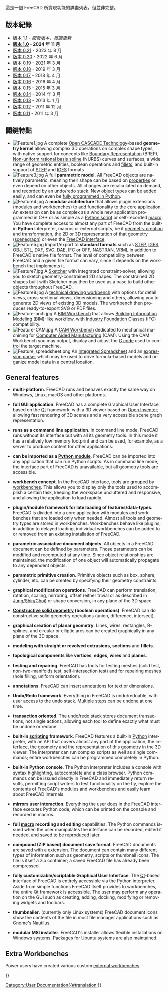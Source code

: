 <languages/>

{{Docnav
|[[About_FreeCAD|關於FreeCAD]]
|[[Installing_on_Windows|在Windows上安裝]]
}}

這是一個 FreeCAD 所實現功能的詳盡列表，但並非完整。

{{TOCright}}

<span id="Release_notes"></span>
== 版本紀錄 ==

* [[Release_notes_1.1|版本 1.1]] - ''開發版本，每週更新''
* '''[[Release_notes_1.0|版本 1.0]] - 2024 年 11 月'''
* [[Release_notes_0.21|版本 0.21]] - 2023 年 8 月
* [[Release_notes_0.20|版本 0.20]] - 2022 年 6 月
* [[Release_notes_0.19|版本 0.19]] - 2021 年 3 月
* [[Release_notes_0.18|版本 0.18]] - 2019 年 3 月
* [[Release_notes_0.17|版本 0.17]] - 2018 年 4 月
* [[Release_notes_0.16|版本 0.16]] - 2016 年 4 月
* [[Release_notes_0.15|版本 0.15]] - 2015 年 3 月
* [[Release_notes_0.14|版本 0.14]] - 2014 年 3 月
* [[Release_notes_0.13|版本 0.13]] - 2013 年 1 月
* [[Release_notes_0.12|版本 0.12]] - 2011 年 12 月
* [[Release_notes_0.11|版本 0.11]] - 2011 年 3 月

<span id="Key_features"></span>
== 關鍵特點 ==

<div lang="en" dir="ltr" class="mw-content-ltr">
* [[Image:Feature1.jpg|left]] A complete [https://en.wikipedia.org/wiki/Open_CASCADE Open CASCADE Technology]-based '''geometry kernel''' allowing complex 3D operations on complex shape types, with native support for concepts like [https://en.wikipedia.org/wiki/Boundary_representation Boundary Representation] (BREP), [https://en.wikipedia.org/wiki/Non-uniform_rational_B-spline Non-uniform rational basis spline] (NURBS) curves and surfaces, a wide range of geometric entities, boolean operations and [https://en.wikipedia.org/wiki/Fillet_(mechanics) fillets], and built-in support of [https://en.wikipedia.org/wiki/ISO_10303 STEP] and [https://en.wikipedia.org/wiki/IGES IGES] formats {{clear}}
* [[Image:Feature3.jpg|left]] A full '''parametric model'''. All FreeCAD objects are natively parametric, meaning their shape can be based on [[Property|properties]] or even depend on other objects. All changes are recalculated on demand, and recorded by an undo/redo stack. New object types can be added easily, and can even be [[Scripted_objects|fully programmed in Python]].{{clear}}
* [[Image:Feature4.jpg|left]] A '''modular architecture''' that allows plugin extensions (modules and workbenches) to add functionality to the core application. An extension can be as complex as a whole new application programmed in C++ or as simple as a [[Power_users_hub|Python script]] or self-recorded [[Macros|macro]]. You have complete access to almost any part of FreeCAD from the built-in '''Python''' interpreter, macros or external scripts, be it [[Topological_data_scripting|geometry creation and transformation]], the 2D or 3D representation of that geometry ([[Scenegraph|scenegraph]]) or even the [[PySide|FreeCAD interface]].{{clear}}
* [[Image:Feature5.jpg|left]] Import/export to '''standard formats''' such as [https://en.wikipedia.org/wiki/ISO_10303 STEP], [https://en.wikipedia.org/wiki/IGES IGES], [https://en.wikipedia.org/wiki/Obj OBJ], [https://en.wikipedia.org/wiki/STL_%28file_format%29 STL], [https://en.wikipedia.org/wiki/Dxf DXF], [https://en.wikipedia.org/wiki/Svg SVG], [https://en.wikipedia.org/wiki/COLLADA DAE], [https://en.wikipedia.org/wiki/Industry_Foundation_Classes IFC] or [http://people.sc.fsu.edu/~jburkardt/data/off/off.html OFF], [https://en.wikipedia.org/wiki/NASTRAN NASTRAN], [https://en.wikipedia.org/wiki/VRML VRML] in addition to FreeCAD's native {{FileName|[[File Format FCStd|FCStd]]}} file format. The level of compatibility between FreeCAD and a given file format can vary, since it depends on the workbench that implements it.{{clear}}
* [[Image:Feature7.jpg|left]] A [[Sketcher_Workbench|Sketcher]] with integrated constraint-solver, allowing you to sketch geometry-constrained 2D shapes. The constrained 2D shapes built with Sketcher may then be used as a base to build other objects throughout FreeCAD.{{clear}}
* [[Image:Feature8.jpg|left]] A [[TechDraw_Workbench|technical drawing workbench]] with options for detail views, cross sectional views, dimensioning and others, allowing you to generate 2D views of existing 3D models. The workbench then produces ready-to-export SVG or PDF files.{{clear}}
* [[Image:Feature-arch.jpg|left]] A [[BIM_Workbench|BIM Workbench]] that allows [https://en.wikipedia.org/wiki/Building_Information_Modeling Building Information Modeling] (BIM)-like workflow, with [https://en.wikipedia.org/wiki/Industry_Foundation_Classes Industry Foundation Classes] (IFC) compatibility.{{clear}}
* [[Image:Feature-CAM.jpg|left]] A [[CAM_Workbench|CAM Workbench]] dedicated to mechanical machining for [https://en.wikipedia.org/wiki/Computer-aided_manufacturing Computer Aided Manufacturing] (CAM). Using the CAM Workbench you may output, display and adjust the [https://en.wikipedia.org/wiki/G-code G code] used to control the target machine.{{clear}}
* [[Image:Feature_spreadsheet.png|left]] An [[Spreadsheet_Workbench|Integrated Spreadsheet]] and an [[Expressions|expression parser]] which may be used to drive formula-based models and organize model data in a central location.{{clear}}
</div>

<div lang="en" dir="ltr" class="mw-content-ltr">
== General features ==
</div>

<div lang="en" dir="ltr" class="mw-content-ltr">
* '''multi-platform'''. FreeCAD runs and behaves exactly the same way on Windows, Linux, macOS and other platforms.
</div>

<div lang="en" dir="ltr" class="mw-content-ltr">
* '''full GUI application'''. FreeCAD has a complete Graphical User Interface based on the [https://www.qt.io/ Qt] framework, with a 3D viewer based on [https://en.wikipedia.org/wiki/Open_Inventor Open Inventor]; allowing fast rendering of 3D scenes and a very accessible scene graph representation.
</div>

<div lang="en" dir="ltr" class="mw-content-ltr">
* '''runs as a command line application'''. In command line mode, FreeCAD runs without its interface but with all its geometry tools. In this mode it has a relatively low memory footprint and can be used, for example, as a server to produce content for other applications.
</div>

<div lang="en" dir="ltr" class="mw-content-ltr">
* '''can be imported as a [[Embedding FreeCAD|Python module]]'''. FreeCAD can be imported into any application that can run Python scripts. As in command line mode, the interface part of FreeCAD is unavailable, but all geometry tools are accessible.
</div>

<div lang="en" dir="ltr" class="mw-content-ltr">
* '''workbench concept'''. In the FreeCAD interface, tools are grouped by [[Workbenches|workbenches]]. This allows you to display only the tools used to accomplish a certain task, keeping the workspace uncluttered and responsive, and allowing the application to load rapidly.
</div>

<div lang="en" dir="ltr" class="mw-content-ltr">
* '''plugin/module framework for late loading of features/data-types'''. FreeCAD is divided into a core application with modules and workbenches that are loaded only when needed. Almost all tools and geometry types are stored in workbenches. Workbenches behave like plugins; in addition to delayed loading, individual workbenches can be added to or removed from an existing installation of FreeCAD.
</div>

<div lang="en" dir="ltr" class="mw-content-ltr">
* '''parametric associative document objects'''. All objects in a FreeCAD document can be defined by parameters. Those parameters can be modified and recomputed at any time. Since object relationships are maintained, the modification of one object will automatically propagate to any dependent objects.
</div>

<div lang="en" dir="ltr" class="mw-content-ltr">
* '''parametric primitive creation'''. Primitive objects such as box, sphere, cylinder, etc. can be created by specifying their geometry constraints.
</div>

<div lang="en" dir="ltr" class="mw-content-ltr">
* '''graphical modification operations'''. FreeCAD can perform translation, rotation, scaling, mirroring, offset (either trivial or as described in [https://www.researchgate.net/publication/240754626_Self-intersection_Removal_in_Triangular_Mesh_Offsetting Jung/Shin/Choi]) or shape conversion, in any plane of the 3D space.
</div>

<div lang="en" dir="ltr" class="mw-content-ltr">
* '''[[Constructive solid geometry]] (boolean operations)'''. FreeCAD can do constructive solid geometry operations (union, difference, intersect).
</div>

<div lang="en" dir="ltr" class="mw-content-ltr">
* '''graphical creation of planar geometry'''. Lines, wires, rectangles, B-splines, and circular or elliptic arcs can be created graphically in any plane of the 3D space.
</div>

<div lang="en" dir="ltr" class="mw-content-ltr">
* '''modeling with straight or revolved''' '''extrusions''', '''sections''' and '''fillets'''.
</div>

<div lang="en" dir="ltr" class="mw-content-ltr">
* '''topological components''' like '''vertices''', '''edges''', '''wires''' and '''planes'''.
</div>

<div lang="en" dir="ltr" class="mw-content-ltr">
* '''testing and repairing'''. FreeCAD has tools for testing meshes (solid test, non-two-manifolds test, self-intersection test) and for repairing meshes (hole filling, uniform orientation).
</div>

<div lang="en" dir="ltr" class="mw-content-ltr">
* '''annotations'''. FreeCAD can insert annotations for text or dimensions.
</div>

<div lang="en" dir="ltr" class="mw-content-ltr">
* '''Undo/Redo framework'''. Everything in FreeCAD is undo/redoable, with user access to the undo stack. Multiple steps can be undone at one time.
</div>

<div lang="en" dir="ltr" class="mw-content-ltr">
* '''transaction oriented'''. The undo/redo stack stores document transactions, not single actions, allowing each tool to define exactly what must be undone or redone.
</div>

<div lang="en" dir="ltr" class="mw-content-ltr">
* '''built-in [[Scripting|scripting]] framework'''. FreeCAD features a built-in [http://www.python.org/ Python] interpreter, with an API that covers almost any part of the application, the interface, the geometry and the representation of this geometry in the 3D viewer. The interpreter can run complex scripts as well as single commands; entire workbenches can be programmed completely in Python.
</div>

<div lang="en" dir="ltr" class="mw-content-ltr">
* '''built-in Python console'''. The Python interpreter includes a console with syntax highlighting, autocomplete and a class browser. Python commands can be issued directly in FreeCAD and immediately return results, permitting script writers to test functionality on the fly, explore the contents of FreeCAD's modules and workbenches and easily learn about FreeCAD internals.
</div>

<div lang="en" dir="ltr" class="mw-content-ltr">
* '''mirrors user interaction'''. Everything the user does in the FreeCAD interface executes Python code, which can be printed on the console and recorded in macros.
</div>

<div lang="en" dir="ltr" class="mw-content-ltr">
* '''full [[Macros|macro]] recording and editing''' capabilities. The Python commands issued when the user manipulates the interface can be recorded, edited if needed, and saved to be reproduced later.
</div>

<div lang="en" dir="ltr" class="mw-content-ltr">
* '''compound (ZIP based) document save format'''. FreeCAD documents are saved with a {{FileName|.[[File Format FCStd|FCStd]]}} extension. The document can contain many different types of information such as geometry, scripts or thumbnail icons. The {{FileName|.FCStd}} file is itself a zip container; a saved FreeCAD file has already been compressed.
</div>

<div lang="en" dir="ltr" class="mw-content-ltr">
* '''fully customizable/scriptable Graphical User Interface'''. The [https://www.qt.io Qt]-based interface of FreeCAD is entirely accessible via the Python interpreter. Aside from simple functions FreeCAD itself provides to workbenches, the entire Qt framework is accessible. The user may perform any operation on the GUI such as creating, adding, docking, modifying or removing widgets and toolbars.
</div>

<div lang="en" dir="ltr" class="mw-content-ltr">
* '''thumbnailer'''. (currently only Linux systems) FreeCAD document icons show the contents of the file in most file manager applications such as Gnome's Nautilus.
</div>

<div lang="en" dir="ltr" class="mw-content-ltr">
* '''modular MSI installer'''. FreeCAD's installer allows flexible installations on Windows systems. Packages for Ubuntu systems are also maintained.
</div>

<div lang="en" dir="ltr" class="mw-content-ltr">
==Extra Workbenches ==
</div>

<div lang="en" dir="ltr" class="mw-content-ltr">
Power users have created various custom [[External_workbenches|external workbenches]].
</div>


<div lang="en" dir="ltr" class="mw-content-ltr">
{{Docnav
|[[About_FreeCAD|About FreeCAD]]
|[[Installing_on_Windows|Installing on Windows]]
}}
</div>

{{Userdocnavi{{#translation:}}}}
[[Category:User Documentation{{#translation:}}]]